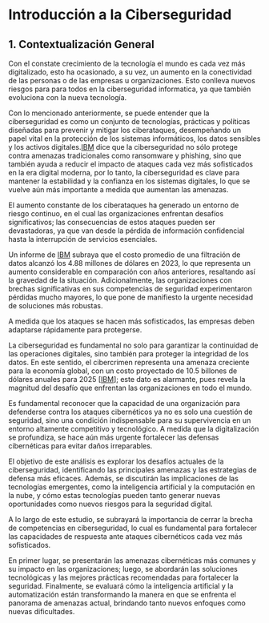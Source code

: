 # Introducción a la Ciberseguridad  

## 1. Contextualización General  

Con el constate crecimiento de la tecnología el mundo es cada vez más digitalizado, esto ha ocasionado, a su vez, un aumento en la conectividad de las personas o de las empresas u organizaciones. Esto conlleva nuevos riesgos para para todos en la ciberseguridad informatica, ya que también evoluciona con la nueva tecnología. 


Con lo mencionado anteriormente, se puede entender que la ciberseguridad es como un conjunto de tecnologías, prácticas y políticas diseñadas para prevenir y mitigar los ciberataques, desempeñando un papel vital en la protección de los sistemas informáticos, los datos sensibles y los activos digitales.[IBM](https://www.ibm.com/mx-es/topics/cybersecurity) dice que la ciberseguridad no sólo protege contra amenazas tradicionales como ransomware y phishing, sino que también ayuda a reducir el impacto de ataques cada vez más sofisticados en la era digital moderna, por lo tanto, la ciberseguridad es clave para mantener la estabilidad y la confianza en los sistemas digitales, lo que se vuelve aún más importante a medida que aumentan las amenazas.

El aumento constante de los ciberataques ha generado un entorno de riesgo continuo, en el cual las organizaciones enfrentan desafíos significativos; las consecuencias de estos ataques pueden ser devastadoras, ya que van desde la pérdida de información confidencial hasta la interrupción de servicios esenciales.  

Un informe de [IBM](https://www.ibm.com/mx-es/topics/cybersecurity) subraya que el costo promedio de una filtración de datos alcanzó los 4.88 millones de dólares en 2023, lo que representa un aumento considerable en comparación con años anteriores, resaltando así la gravedad de la situación. Adicionalmente, las organizaciones con brechas significativas en sus competencias de seguridad experimentaron pérdidas mucho mayores, lo que pone de manifiesto la urgente necesidad de soluciones más robustas.  

A medida que los ataques se hacen más sofisticados, las empresas deben adaptarse rápidamente para protegerse.  

La ciberseguridad es fundamental no solo para garantizar la continuidad de las operaciones digitales, sino también para proteger la integridad de los datos. En este sentido, el cibercrimen representa una amenaza creciente para la economía global, con un costo proyectado de 10.5 billones de dólares anuales para 2025 [[IBM](https://www.ibm.com/mx-es/topics/cybersecurity)]; este dato es alarmante, pues revela la magnitud del desafío que enfrentan las organizaciones en todo el mundo.  

Es fundamental reconocer que la capacidad de una organización para defenderse contra los ataques cibernéticos ya no es solo una cuestión de seguridad, sino una condición indispensable para su supervivencia en un entorno altamente competitivo y tecnológico. A medida que la digitalización se profundiza, se hace aún más urgente fortalecer las defensas cibernéticas para evitar daños irreparables.  

El objetivo de este análisis es explorar los desafíos actuales de la ciberseguridad, identificando las principales amenazas y las estrategias de defensa más eficaces. Además, se discutirán las implicaciones de las tecnologías emergentes, como la inteligencia artificial y la computación en la nube, y cómo estas tecnologías pueden tanto generar nuevas oportunidades como nuevos riesgos para la seguridad digital.  

A lo largo de este estudio, se subrayará la importancia de cerrar la brecha de competencias en ciberseguridad, lo cual es fundamental para fortalecer las capacidades de respuesta ante ataques cibernéticos cada vez más sofisticados.  

En primer lugar, se presentarán las amenazas cibernéticas más comunes y su impacto en las organizaciones; luego, se abordarán las soluciones tecnológicas y las mejores prácticas recomendadas para fortalecer la seguridad. Finalmente, se evaluará cómo la inteligencia artificial y la automatización están transformando la manera en que se enfrenta el panorama de amenazas actual, brindando tanto nuevos enfoques como nuevas dificultades.  

